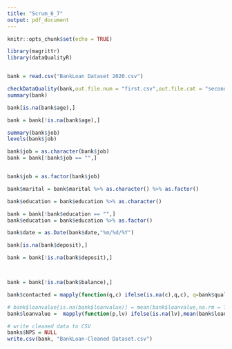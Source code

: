 ```yaml
---
title: "Scrum_6_7"
output: pdf_document
---
```


```r
knitr::opts_chunk$set(echo = TRUE)
```

```r
library(magrittr)
library(dataQualityR)


bank = read.csv("BankLoan Dataset 2020.csv")

checkDataQuality(bank,out.file.num = "first.csv",out.file.cat = "second.csv")
summary(bank)
```
```r
bank[is.na(bank$age),]

bank = bank[!is.na(bank$age),]

```
```r
summary(bank$job)
levels(bank$job)

bank$job = as.character(bank$job)
bank = bank[!bank$job == "",]


bank$job = as.factor(bank$job)

```
```r
bank$marital = bank$marital %>% as.character() %>% as.factor()
```

```r
bank$education = bank$education %>% as.character()

bank = bank[!bank$education == "",]
bank$education = bank$education %>% as.factor()
```

```r
bank$date = as.Date(bank$date,"%m/%d/%Y")
```

```r
bank[is.na(bank$deposit),]

bank = bank[!is.na(bank$deposit),]



bank = bank[!is.na(bank$balance),]
```

```r
bank$contacted = mapply(function(q,c) ifelse(is.na(c),q,c), q=bank$qualified, c = bank$contacted)
```

```r
# bank$loanvalue[is.na(bank$loanvalue)] = mean(bank$loanvalue,na.rm = T)
bank$loanvalue =  mapply(function(p,lv) ifelse(is.na(lv),mean(bank$loanvalue[bank$product == p],na.rm = T),lv), p=bank$product, lv = bank$loanvalue)
```

```r
# write cleaned data to CSV
banks$NPS = NULL
write.csv(bank, "BankLoan-Cleaned Dataset.csv")
```







